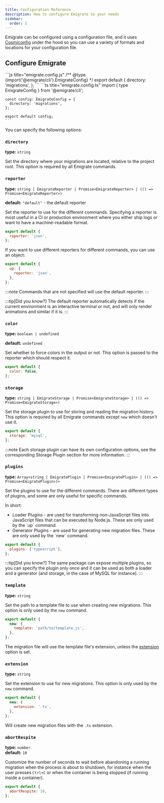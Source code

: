 ```yaml
---
title: Configuration Reference
description: How to configure Emigrate to your needs
sidebar:
  order: 1
---
```



Emigrate can be configured using a configuration file, and it uses [Cosmiconfig](https://github.com/cosmiconfig/cosmiconfig) under the hood
so you can use a variety of formats and locations for your configuration file.

## Configure Emigrate

<Tabs>
  <TabItem label="JavaScript">
    ```js title="emigrate.config.js"
    /** @type {import('@emigrate/cli').EmigrateConfig} */
    export default {
      directory: 'migrations',
    };
    ```
  </TabItem>
  <TabItem label="TypeScript">
    ```ts title="emigrate.config.ts"
    import { type EmigrateConfig } from '@emigrate/cli';

    const config: EmigrateConfig = {
      directory: 'migrations',
    };

    export default config;
    ```
  </TabItem>
</Tabs>

You can specify the following options:

### `directory`

**type:** `string`

Set the directory where your migrations are located, relative to the project root. This option is required by all Emigrate commands.

### `reporter`

**type:** `string | EmigrateReporter | Promise<EmigrateReporter> | (() => Promise<EmigrateReporter>)`

**default:** `"default"` - the default reporter

Set the reporter to use for the different commands. Specifying a <Link href="/plugins/reporters/">reporter</Link> is most useful in a CI or production environment where you either ship logs or want to have a machine-readable format.

```js title="emigrate.config.js" {2}
export default {
  reporter: 'json',
};
```

If you want to use different reporters for different commands, you can use an object:

```js title="emigrate.config.js" {2-4}
export default {
  up: {
    reporter: 'json',
  },
};
```

:::note
Commands that are not specified will use the default reporter.
:::

:::tip[Did you know?]
The default reporter automatically detects if the current environment is an interactive terminal or not, and will only render animations and similar if it is.
:::

### `color`

**type:** `boolean | undefined`

**default:** `undefined`

Set whether to force colors in the output or not. This option is passed to the reporter which should respect it.

```js title="emigrate.config.js" {2}
export default {
  color: false,
};
```

### `storage`

**type:** `string | EmigrateStorage | Promise<EmigrateStorage> | (() => Promise<EmigrateStorage>)`

Set the <Link href="/plugins/storage/">storage plugin</Link> to use for storing and reading the migration history. This option is required by all Emigrate commands except `new` which doesn't use it.

```js title="emigrate.config.js" {2}
export default {
  storage: 'mysql',
};
```

:::note
Each storage plugin can have its own configuration options, see the corresponding <Link href="/plugins/storage/#available-storage-plugins">Storage Plugin</Link> section for more information.
:::

### `plugins`

**type:** `Array<string | EmigratePlugin | Promise<EmigratePlugin> | (() => Promise<EmigratePlugin>)>`

Set the plugins to use for the different commands. There are different types of plugins, and some are only useful for specific commands.

In short:

* <Link href="/plugins/loaders/">Loader Plugins</Link> - are used for transforming non-JavaScript files into JavaScript files that can be executed by Node.js. These are only used by the `up` command.
* <Link href="/plugins/generators/">Generator Plugins</Link> - are used for generating new migration files. These are only used by the `new` command.

```js title="emigrate.config.js" {2}
export default {
  plugins: ['typescript'],
};
```

:::tip[Did you know?]
The same package can expose multiple plugins, so you can specify the plugin only once and it can be used as both a loader and a generator (and storage, in the case of <Link href="/plugins/storage/mysql/">MySQL</Link> for instance).
:::

### `template`

**type:** `string`

Set the path to a template file to use when creating new migrations. This option is only used by the `new` command.

```js title="emigrate.config.js" {2-4}
export default {
  new: {
    template: 'path/to/template.js',
  },
};
```

The migration file will use the template file's extension, unless the [extension](#extension) option is set.

### `extension`

**type:** `string`

Set the extension to use for new migrations. This option is only used by the `new` command.

```js title="emigrate.config.js" {2-4}
export default {
  new: {
    extension: '.ts',
  },
};
```

Will create new migration files with the `.ts` extension.

### `abortRespite`

**type:** `number`  
**default:** `10`

Customize the number of seconds to wait before abandoning a running migration when the process is about to shutdown, for instance when the user presses `Ctrl+C` or when the container is being stopped (if running inside a container).

```js title="emigrate.config.js" {2}
export default {
  abortRespite: 10,
};
```

